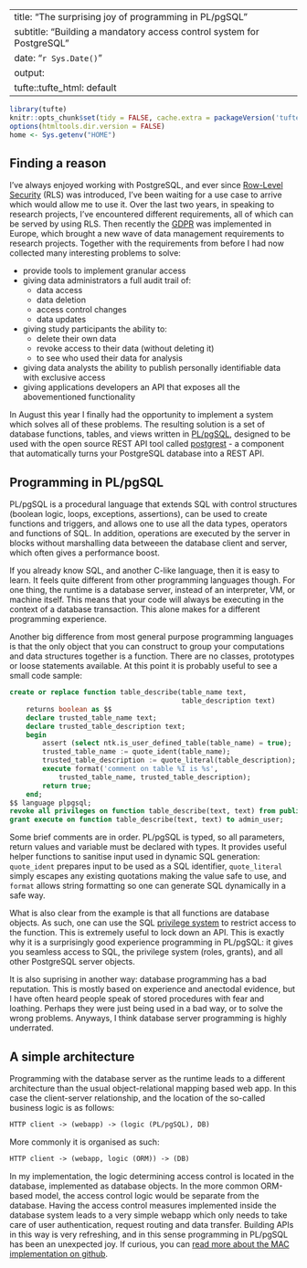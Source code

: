 
---
title: "The surprising joy of programming in PL/pgSQL"
subtitle: "Building a mandatory access control system for PostgreSQL"
date: "`r Sys.Date()`"
output:
    tufte::tufte_html: default
---

```r
library(tufte)
knitr::opts_chunk$set(tidy = FALSE, cache.extra = packageVersion('tufte'))
options(htmltools.dir.version = FALSE)
home <- Sys.getenv("HOME")
```

## Finding a reason

I've always enjoyed working with PostgreSQL, and ever since [Row-Level Security](https://www.postgresql.org/docs/current/static/ddl-rowsecurity.html) (RLS) was introduced, I've been waiting for a use case to arrive which would allow me to use it. Over the last two years, in speaking to research projects, I've encountered different requirements, all of which can be served by using RLS. Then recently the [GDPR](https://eugdpr.org/) was implemented in Europe, which brought a new wave of data management requirements to research projects. Together with the requirements from before I had now collected many interesting problems to solve:

* provide tools to implement granular access
* giving data administrators a full audit trail of:
    * data access
    * data deletion
    * access control changes
    * data updates
* giving study participants the ability to:
    * delete their own data
    * revoke access to their data (without deleting it)
    * to see who used their data for analysis
* giving data analysts the ability to publish personally identifiable data with exclusive access
* giving applications developers an API that exposes all the abovementioned functionality

In August this year I finally had the opportunity to implement a system which solves all of these problems. The resulting solution is a set of database functions, tables, and views written in [PL/pgSQL](https://www.postgresql.org/docs/current/static/plpgsql-overview.html), designed to be used with the open source REST API tool called [postgrest](http://postgrest.org/en/v5.1/) - a component that automatically turns your PostgreSQL database into a REST API.

## Programming in PL/pgSQL

PL/pgSQL is a procedural language that extends SQL with control structures (boolean logic, loops, exceptions, assertions), can be used to create functions and triggers, and allows one to use all the data types, operators and functions of SQL. In addition, operations are executed by the server in blocks without marshalling data betweeen the database client and server, which often gives a performance boost.

If you already know SQL, and another C-like language, then it is easy to learn. It feels quite different from other programming languages though. For one thing, the runtime is a database server, instead of an interpreter, VM, or machine itself. This means that your code will always be executing in the context of a database transaction. This alone makes for a different programming experience.

Another big difference from most general purpose programming languages is that the only object that you can construct to group your computations and data structures together is a function. There are no classes, prototypes or loose statements available. At this point it is probably useful to see a small code sample:

```sql
create or replace function table_describe(table_name text,
                                          table_description text)
    returns boolean as $$
    declare trusted_table_name text;
    declare trusted_table_description text;
    begin
        assert (select ntk.is_user_defined_table(table_name) = true);
        trusted_table_name := quote_ident(table_name);
        trusted_table_description := quote_literal(table_description);
        execute format('comment on table %I is %s',
            trusted_table_name, trusted_table_description);
        return true;
    end;
$$ language plpgsql;
revoke all privileges on function table_describe(text, text) from public;
grant execute on function table_describe(text, text) to admin_user;
```

Some brief comments are in order. PL/pgSQL is typed, so all parameters, return values and variable must be declared with types. It provides useful helper functions to sanitise input used in dynamic SQL generation: `quote_ident` prepares input to be used as a SQL identifier, `quote_literal` simply escapes any existing quotations making the value safe to use, and `format` allows string formatting so one can generate SQL dynamically in a safe way.

What is also clear from the example is that all functions are database objects. As such, one can use the SQL [privilege system](https://www.postgresql.org/docs/current/static/ddl-priv.html) to restrict access to the function. This is extremely useful to lock down an API. This is exactly why it is a surprisingly good experience programming in PL/pgSQL: it gives you seamless access to SQL, the privilege system (roles, grants), and all other PostgreSQL server objects.

It is also suprising in another way: database programming has a bad reputation. This is mostly based on experience and anectodal evidence, but I have often heard people speak of stored procedures with fear and loathing. Perhaps they were just being used in a bad way, or to solve the wrong problems. Anyways, I think database server programming is highly underrated.

## A simple architecture

Programming with the database server as the runtime leads to a different architecture than the usual object-relational mapping based web app. In this case the client-server relationship, and the location of the so-called business logic is as follows:

```txt
HTTP client -> (webapp) -> (logic (PL/pgSQL), DB)
```

More commonly it is organised as such:

```txt
HTTP client -> (webapp, logic (ORM)) -> (DB)
```

In my implementation, the logic determining access control is located in the database, implemented as database objects. In the more common ORM-based model, the access control logic would be separate from the database. Having the access control measures implemented inside the database system leads to a very simple webapp which only needs to take care of user authentication, request routing and data transfer. Building APIs in this way is very refreshing, and in this sense programming in PL/pgSQL has been an unexpected joy. If curious, you can [read more about the MAC implementation on github](https://github.com/leondutoit/pg-need-to-know/tree/master/docs).
